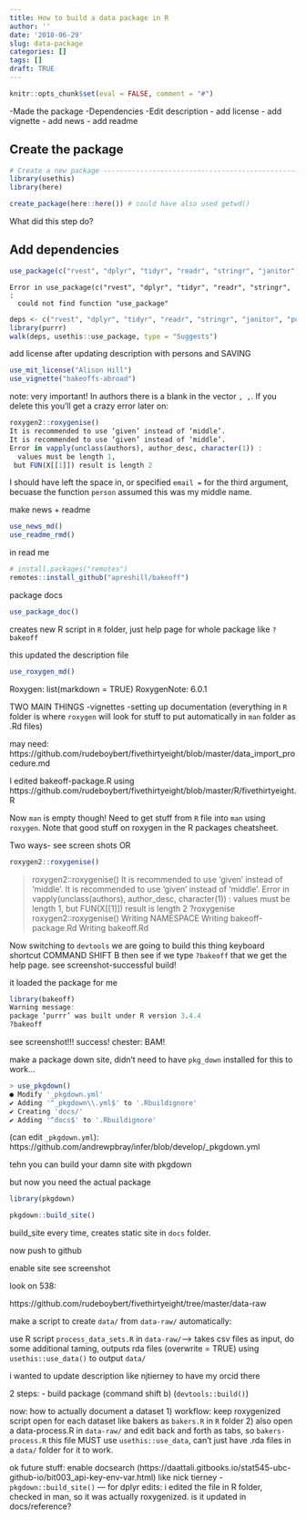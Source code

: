 ```yaml
---
title: How to build a data package in R
author: ''
date: '2018-06-29'
slug: data-package
categories: []
tags: []
draft: TRUE
---
```


```r
knitr::opts_chunk$set(eval = FALSE, comment = "#")
```

-Made the package
-Dependencies
-Edit description
- add license
- add vignette
- add news
- add readme

## Create the package

```r
# Create a new package -------------------------------------------------
library(usethis)
library(here)

create_package(here::here()) # could have also used getwd()
```

What did this step do?

## Add dependencies

```r
use_package(c("rvest", "dplyr", "tidyr", "readr", "stringr", "janitor", "purrr", "lubridate", "ggplot2"), type = "Suggests")
```

```
Error in use_package(c("rvest", "dplyr", "tidyr", "readr", "stringr",  : 
  could not find function "use_package"
```

```r
deps <- c("rvest", "dplyr", "tidyr", "readr", "stringr", "janitor", "purrr", "lubridate", "ggplot2")
library(purrr)
walk(deps, usethis::use_package, type = "Suggests")
```

add license
after updating description with persons and SAVING
```r
use_mit_license("Alison Hill")
use_vignette("bakeoffs-abroad")
```

note: very important! In authors there is a blank in the vector `, ,`. If you delete this you'll get a crazy error later on:
```r
roxygen2::roxygenise()
It is recommended to use ‘given’ instead of ‘middle’.
It is recommended to use ‘given’ instead of ‘middle’.
Error in vapply(unclass(authors), author_desc, character(1)) : 
  values must be length 1,
 but FUN(X[[1]]) result is length 2
```

I should have left the space in, or specified `email = ` for the third argument, becuase the function `person` assumed this was my middle name.

make news + readme
```r
use_news_md()
use_readme_rmd()
```

in read me
```r
# install.packages("remotes")
remotes::install_github("apreshill/bakeoff")
```

package docs
```r
use_package_doc()
```

creates new R script in `R` folder, just help page for whole package like `?bakeoff`

this updated the description file
```r
use_roxygen_md()
```

Roxygen: list(markdown = TRUE)
RoxygenNote: 6.0.1

TWO MAIN THINGS
-vignettes
-setting up documentation (everything in `R` folder is where `roxygen` will look for stuff to put automatically in `man` folder as .Rd files)

may need: https://github.com/rudeboybert/fivethirtyeight/blob/master/data_import_procedure.md

I edited bakeoff-package.R using https://github.com/rudeboybert/fivethirtyeight/blob/master/R/fivethirtyeight.R

Now `man` is empty though! Need to get stuff from `R` file into `man` using `roxygen`. Note that good stuff on roxygen in the R packages cheatsheet.

Two ways- see screen shots OR
```r
roxygen2::roxygenise()
```

> roxygen2::roxygenise()
It is recommended to use ‘given’ instead of ‘middle’.
It is recommended to use ‘given’ instead of ‘middle’.
Error in vapply(unclass(authors), author_desc, character(1)) : 
  values must be length 1,
 but FUN(X[[1]]) result is length 2
> ?roxygenise
> roxygen2::roxygenise()
Writing NAMESPACE
Writing bakeoff-package.Rd
Writing bakeoff.Rd

Now switching to `devtools`
we are going to build this thing
keyboard shortcut COMMAND SHIFT B
then see if we type `?bakeoff` that we get the help page.
see screenshot-successful build!

it loaded the package for me
```r
library(bakeoff)
Warning message:
package ‘purrr’ was built under R version 3.4.4 
?bakeoff
```
see screenshot!!! success! chester: BAM!

make a package down site, didn't need to have `pkg_down` installed for this to work...
```r
> use_pkgdown()
● Modify '_pkgdown.yml'
✔ Adding '^_pkgdown\\.yml$' to '.Rbuildignore'
✔ Creating 'docs/'
✔ Adding '^docs$' to '.Rbuildignore'
```

(can edit `_pkgdown.yml`): https://github.com/andrewpbray/infer/blob/develop/_pkgdown.yml

tehn you can build your damn site with pkgdown

but now you need the actual package
```r
library(pkgdown)
```

```r
pkgdown::build_site()
```

build_site every time, creates static site in `docs` folder.

now push to github

enable site see screenshot

look on 538:

https://github.com/rudeboybert/fivethirtyeight/tree/master/data-raw

make a script to create `data/` from `data-raw/` automatically:

use R script `process_data_sets.R` in `data-raw/`--> takes csv files as input, do some additional taming, outputs rda files (overwrite = TRUE) using `usethis::use_data()` to output `data/`


i wanted to update description like njtierney to have my orcid there

2 steps:
- build package (command shift b) (`devtools::build()`)

now: how to actually document a dataset
1) workflow: keep roxygenized script open for each dataset like bakers as `bakers.R` in `R` folder
2) also open a data-process.R in `data-raw/` and edit back and forth as tabs, so `bakers-process.R` this file MUST use `usethis::use_data`, can't just have .rda files in a `data/` folder for it to work.

ok future stuff: enable docsearch (https://daattali.gitbooks.io/stat545-ubc-github-io/bit003_api-key-env-var.html) like nick tierney
- `pkgdown::build_site()`
---
for dplyr edits: i edited the file in R folder, checked in man, so it was actually roxygenized. is it updated in docs/reference?

